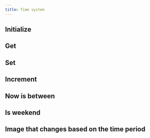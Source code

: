```yaml
---
title: Time system
---
```


<Callout title="Nomenclature" type="info">
</Callout>

## Initialize

## Get

## Set

## Increment

## Now is between

## Is weekend

## Image that changes based on the time period
